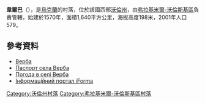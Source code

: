 {{coord|50|56|6|N|24|21|9|E|scale:30000|display=title}}

'''韋爾巴'''（{{lang-uk|Верба}}），是[[烏克蘭|烏克蘭]]的村落，位於該國西部[[沃倫州|沃倫州]]，由[[弗拉基米爾-沃倫斯基區|弗拉基米爾-沃倫斯基區]]負責管轄，始建於1570年，面積1,640平方公里，海拔高度198米，2001年人口579。

==參考資料==
* [http://gska2.rada.gov.ua/pls/z7502/A005?rdat1=21.03.2008&rf7571=4729 Верба]{{dead link|date=2018年5月 |bot=InternetArchiveBot |fix-attempted=yes }}
* [https://web.archive.org/web/20140313002057/http://www.vvadm.gov.ua/ukr/miscevi%20rady/ovadne.html Паспорт села Верба]
* [http://weather.in.ua/ua/volynskaja/3064 Погода в селі Верба] {{Wayback|url=http://weather.in.ua/ua/volynskaja/3064 |date=20111219104227 }}
* [https://web.archive.org/web/20100125080655/http://old.iforma.com.ua/classifiers/uk/koatuu Інформаційний портал iForma]

[[Category:沃倫州村落|Category:沃倫州村落]]
[[Category:弗拉基米爾-沃倫斯基區村落|Category:弗拉基米爾-沃倫斯基區村落]]


{{Volyn-geo-stub}}